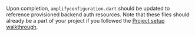 Upon completion, `amplifyconfiguration.dart` should be updated to reference provisioned backend auth resources.  Note that these files should already be a part of your project if you followed the [Project setup walkthrough](/lib/project-setup/create-application).
